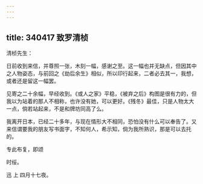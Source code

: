 ```yaml
---
---
---
```

title: 340417 致罗清桢
---




清桢先生：

日前收到来信，并尊照一张，木刻一幅，感谢之至。这一幅也并无缺点，但因其中之人物姿态，与前回之《劫后余生》相似，所以印行起来，二者必去其一，我想，或者还是留这一幅罢。

见寄之二十余幅，早经收到。《或人之家》平稳，《被弃之后》构图是很有力的，但我以为站着的那人不相称，也许没有她，可以更好。《残冬》最佳，只是人物太大一点，倘若站起来，不是和牌坊同高了么。

我离开日本，已经二十多年，与现在情形大不相同，恐怕没有什么可以奉告了。又来信谓要我的朋友写书面字，不知何人，希示知，倘为我所熟识，那是可以去托的。

专此布复，即颂

时绥。

迅 上 四月十七夜。
